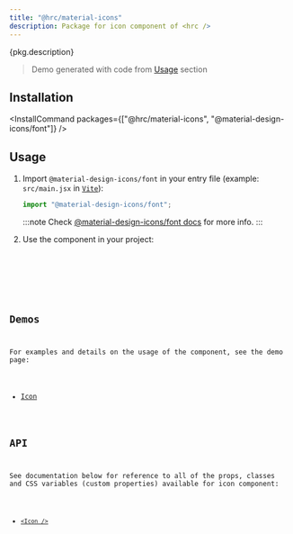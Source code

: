 ```yaml
---
title: "@hrc/material-icons"
description: Package for icon component of <hrc />
---
```



<p>{pkg.description}</p>

<Demo layout="row">
  <PackageDemo />
</Demo>

> Demo generated with code from [Usage](#usage) section

## Installation

<InstallCommand
  packages={["@hrc/material-icons", "@material-design-icons/font"]}
/>

## Usage

<Steps>

1. Import `@material-design-icons/font` in your entry file (example:
   `src/main.jsx` in [`Vite`](https://vitejs.dev)):

   ```js
   import "@material-design-icons/font";
   ```

   :::note
     Check [@material-design-icons/font docs](https://www.npmjs.com/package/@material-design-icons/font#usage) for more info.
   :::

2. Use the component in your project:

   <Code code={demoCode} lang="jsx" />

</Steps>

## Demos

For examples and details on the usage of the component, see the demo page:

- [Icon](/hrc/components/icon)

## API

See documentation below for reference to all of the props, classes and CSS
variables (custom properties) available for icon component:

- [`<Icon />`](/hrc/api/icon)
